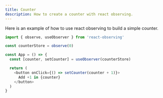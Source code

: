 ```yaml
---
title: Counter
description: How to create a counter with react observing.
---
```


Here is an example of how to use react observing to build a simple counter.

```ts lineNumbers
import { observe, useObserver } from 'react-observing'

const counterStore = observe(0)

const App = () => {
  const [counter, setCounter] = useObserver(counterStore)

  return (
    <button onClick={() => setCounter(counter + 1)}>
      Add +1 in {counter}
    </button>
  )
}
```
